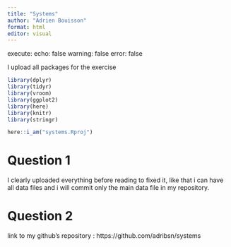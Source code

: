 ```yaml
---
title: "Systems"
author: "Adrien Bouisson"
format: html
editor: visual
---
```

execute: 
  echo: false
  warning: false
  error: false

I upload all packages for the exercise

```r
library(dplyr)
library(tidyr)
library(vroom)
library(ggplot2)
library(here)
library(knitr)
library(stringr)
```

```r
here::i_am("systems.Rproj")
```

# Question 1 

I clearly uploaded everything before reading to fixed it, like that i can have all data files and i will commit only the main data file in my repository. 

# Question 2 

link to my github's repository : https://github.com/adribsn/systems





